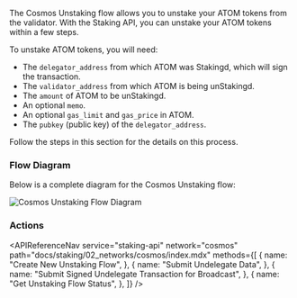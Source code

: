 
The Cosmos Unstaking flow allows you to unstake your ATOM tokens from the validator. With the Staking API, you can unstake your ATOM tokens within a few steps.

To unstake ATOM tokens, you will need:

- The `delegator_address` from which ATOM was Stakingd, which will sign the transaction.
- The `validator_address` from which ATOM is being unStakingd.
- The `amount` of ATOM to be unStakingd.
- An optional `memo`.
- An optional `gas_limit` and `gas_price` in ATOM.
- The `pubkey` (public key) of the `delegator_address`.

Follow the steps in this section for the details on this process.

### Flow Diagram

Below is a complete diagram for the Cosmos Unstaking flow:

<img src={img1} alt="Cosmos Unstaking Flow Diagram" className="inline-image" />

### Actions

<APIReferenceNav
  service="staking-api"
  network="cosmos"
  path="docs/staking/02_networks/cosmos/index.mdx"
  methods={[
    {
      name: "Create New Unstaking Flow",
    },
    {
      name: "Submit Undelegate Data",
    },
    {
      name: "Submit Signed Undelegate Transaction for Broadcast",
    },
    {
      name: "Get Unstaking Flow Status",
    },
  ]}
/>
